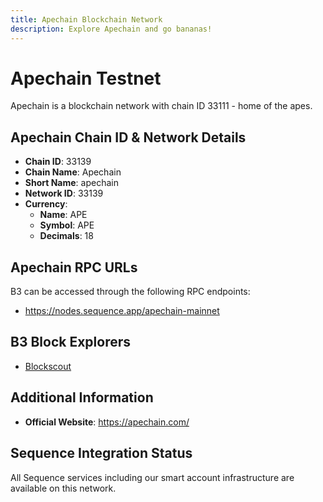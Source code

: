 ```yaml
--- 
title: Apechain Blockchain Network
description: Explore Apechain and go bananas!
---
```


# Apechain Testnet

Apechain is a blockchain network with chain ID 33111 - home of the apes.

## Apechain Chain ID & Network Details

- **Chain ID**: 33139
- **Chain Name**: Apechain
- **Short Name**: apechain
- **Network ID**: 33139
- **Currency**: 
  - **Name**: APE
  - **Symbol**: APE
  - **Decimals**: 18

## Apechain RPC URLs

B3 can be accessed through the following RPC endpoints:

- https://nodes.sequence.app/apechain-mainnet

## B3 Block Explorers

- [Blockscout](https://explorer.curtis.apechain.com/)

## Additional Information

- **Official Website**: https://apechain.com/

## Sequence Integration Status

All Sequence services including our smart account infrastructure are available on this network.
